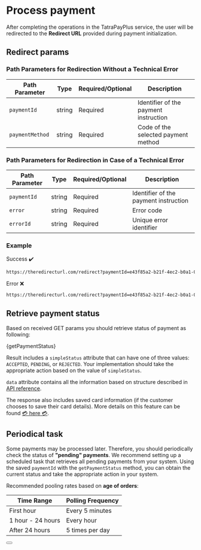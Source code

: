 
# Process payment

After completing the operations in the TatraPayPlus service, the user will be redirected to the **Redirect URL** provided during payment initialization.

## Redirect params

### Path Parameters for Redirection Without a Technical Error

| Path Parameter  | Type   | Required/Optional | Description                                   |
| --------------- | ------ | ----------------- | --------------------------------------------- |
| `paymentId`     | string | Required          | Identifier of the payment instruction         |
| `paymentMethod` | string | Required          | Code of the selected payment method           |

### Path Parameters for Redirection in Case of a Technical Error

| Path Parameter  | Type   | Required/Optional | Description                                   |
| --------------- | ------ | ----------------- | --------------------------------------------- |
| `paymentId`     | string | Required          | Identifier of the payment instruction         |
| `error`         | string | Required          | Error code                                    |
| `errorId`       | string | Required          | Unique error identifier                       |

### Example

Success ✔️
```bash
https://theredirecturl.com/redirect?paymentId=e43f85a2-b21f-4ec2-b0a1-0e449d6972c7&paymentMethod=CARD_PAY
```

Error ❌️
```bash
https://theredirecturl.com/redirect?paymentId=e43f85a2-b21f-4ec2-b0a1-0e449d6972c7&error=FAILED&errorId=43ca30ec-2956-454c-9d1b-4bd2befee7c8
```

## Retrieve payment status

Based on received GET params you should retrieve status of payment as following:


<CodeBlock language="jsx">{getPaymentStatus}</CodeBlock>

Result includes a `simpleStatus` attribute that can have one of three values: `ACCEPTED`, `PENDING`, or `REJECTED`.
Your implementation should take the appropriate action based on the value of `simpleStatus`.

`data` attribute contains all the information based on structure described in [API reference](/docs/api/get-payment-intent-status).

The response also includes saved card information (if the customer chooses to save their card details).
More details on this feature can be found [💳 here 💳](/docs/libraries/node/v1/save_card).

## Periodical task

Some payments may be processed later.
Therefore, you should periodically check the status of **"pending" payments**.
We recommend setting up a scheduled task that retrieves all pending payments from your system.
Using the saved `paymentId` with the `getPaymentStatus` method, you can obtain the current status and take the appropriate action in your system.

Recommended pooling rates based on **age of orders**:

| Time Range            | Polling Frequency   |
|-----------------------|---------------------|
| First hour            | Every 5 minutes     |
| 1 hour - 24 hours     | Every hour          |
| After 24 hours        | 5 times per day     |

<Button label="See full API reference" link="/docs/api/get-payment-intent-status"/>
